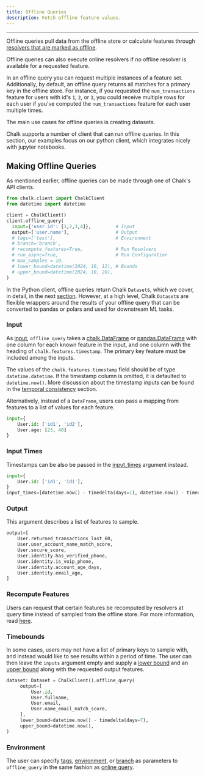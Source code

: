 ```yaml
---
title: Offline Queries
description: Fetch offline feature values.
---
```



---

Offline queries pull data from the offline store or calculate features through
[resolvers that are marked as offline](/docs/resolver-offline-online).

<TipInfo>
  Offline queries can also execute online resolvers if no offline resolver is available for a
  requested feature.
</TipInfo>

In an offline query you can request multiple instances of a feature set. Additionally, by default,
an offline query returns all matches for a primary key in the offline store. For instance, if you
requested the `num_transactions` feature for users with id's `1`, `2`, or `3`, you could receive
multiple rows for each user if you've computed the `num_transactions` feature for each user multiple
times.

The main use cases for offline queries is creating datasets.

Chalk supports a number of client that can run offline queries. In this section, our examples focus
on our python client, which integrates nicely with jupyter notebooks.

<JupyterNotebook />


## Making Offline Queries

As mentioned earlier, offline queries can be made through one of Chalk's API
clients.

```python
from chalk.client import ChalkClient
from datetime import datetime

client = ChalkClient()
client.offline_query(
  input={'user.id': [1,2,3,4]},         # Input
  output=['user.name'],                 # Output
  # tags=['test'],                      # Environment
  # branch='branch',
  # recompute_features=True,            # Run Resolvers
  # run_async=True,                     # Run Configuration
  # max_samples = 10,
  # lower_bound=datetime(2024, 10, 12), # Bounds
  # upper_bound=datetime(2024, 10, 20),
)
```

In the Python client, offline queries return Chalk `Dataset`s, which we cover, in detail, in the
next [section](/docs/datasets). However, at a high level, Chalk `Dataset`s are flexible wrappers
around the results of your offline query that can be converted to pandas or polars and used for
downstream ML tasks.

### Input

As [input](/api-docs#ChalkClient.offline_query.input), `offline_query` takes a
[chalk.DataFrame](/docs/dataframe) or [pandas.DataFrame](https://pandas.pydata.org/docs/reference/api/pandas.DataFrame.html)
with one column for each known feature in the input, and one column
with the heading of `chalk.features.timestamp`.
The primary key feature must be included among the inputs.

The values of the `chalk.features.timestamp` field should be of type
`datetime.datetime`. If the timestamp column is omitted, it is defaulted to `datetime.now()`.
More discussion about the timestamp inputs
can be found in the [temporal consistency](/docs/temporal-consistency) section.

Alternatively, instead of a `DataFrame`, users can pass a mapping from features to a list of values for each feature.

```python
input={
    User.id: ['id1', 'id2'],
    User.age: [23, 40]
}
```

### Input Times

Timestamps can be also be passed in the [input_times](/api-docs#ChalkClient.offline_query.input_times) argument instead.

```py
input={
    User.id: ['id1', 'id1'],
}
input_times=[datetime.now() - timedelta(days=1), datetime.now() - timedelta(days=2)]
```

### Output

This argument describes a list of features to sample.

```py
output=[
    User.returned_transactions_last_60,
    User.user_account_name_match_score,
    User.socure_score,
    User.identity.has_verified_phone,
    User.identity.is_voip_phone,
    User.identity.account_age_days,
    User.identity.email_age,
]
```

### Recompute Features

Users can request that certain features be recomputed by resolvers
at query time instead of sampled from the offline store.
For more information, read [here](/api-docs#ChalkClient.offline_query.recompute_features).

### Timebounds

In some cases, users may not have a list of primary keys to sample with,
and instead would like to see results within a period of time.
The user can then leave the `inputs` argument empty and supply a
[lower bound](/api-docs#ChalkClient.offline_query.lower_bound) and an
[upper bound](/api-docs#ChalkClient.offline_query.upper_bound) along with the requested output features.

```py
dataset: Dataset = ChalkClient().offline_query(
     output=[
         User.id,
         User.fullname,
         User.email,
         User.name_email_match_score,
     ],
     lower_bound=datetime.now() - timedelta(days=7),
     upper_bound=datetime.now(),
)
```

### Environment

The user can specify
[tags](/docs/resolver-tags),
[environment](/docs/resolver-environments),
or [branch](/docs/branches)
as parameters to `offline_query` in the same fashion
as [online query](/docs/query-basics).

